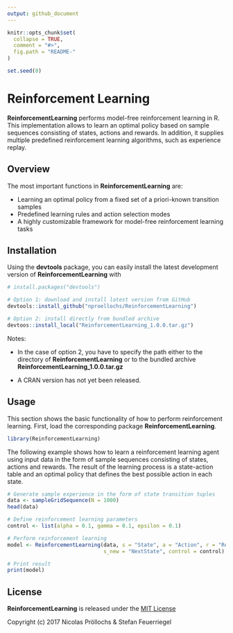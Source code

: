 ```yaml
---
output: github_document
---
```


<!-- README.md is generated from README.Rmd. Please edit that file -->

```r
knitr::opts_chunk$set(
  collapse = TRUE,
  comment = "#>",
  fig.path = "README-"
)
```

```r
set.seed(0)
```

# Reinforcement Learning

**ReinforcementLearning** performs model-free reinforcement learning in R. This implementation allows to learn
    an optimal policy based on sample sequences consisting of states, actions and rewards. In 
    addition, it supplies multiple predefined reinforcement learning algorithms, such as experience 
    replay.

## Overview

The most important functions in **ReinforcementLearning** are:

- Learning an optimal policy from a fixed set of a priori-known transition samples
- Predefined learning rules and action selection modes
- A highly customizable framework for model-free reinforcement learning tasks

## Installation

Using the **devtools** package, you can easily install the latest development version of **ReinforcementLearning** with

```r
# install.packages("devtools")

# Option 1: download and install latest version from GitHub
devtools::install_github("nproellochs/ReinforcementLearning")

# Option 2: install directly from bundled archive
devtoos::install_local("ReinforcementLearning_1.0.0.tar.gz")
```

Notes: 

* In the case of option 2, you have to specify the path either to the directory of **ReinforcementLearning** or to the bundled archive **ReinforcementLearning_1.0.0.tar.gz**

* A CRAN version has not yet been released.

## Usage

This section shows the basic functionality of how to perform reinforcement learning. First, load the corresponding package **ReinforcementLearning**.

```r
library(ReinforcementLearning)
```

The following example shows how to learn a reinforcement learning agent using input data in the form of sample sequences 
consisting of states, actions and rewards. The result of the learning process is a state-action table and an optimal 
policy that defines the best possible action in each state. 

```r
# Generate sample experience in the form of state transition tuples
data <- sampleGridSequence(N = 1000)
head(data)

# Define reinforcement learning parameters
control <- list(alpha = 0.1, gamma = 0.1, epsilon = 0.1)

# Perform reinforcement learning
model <- ReinforcementLearning(data, s = "State", a = "Action", r = "Reward", 
                               s_new = "NextState", control = control)

# Print result
print(model)
```

## License

**ReinforcementLearning** is released under the [MIT License](https://opensource.org/licenses/MIT)

Copyright (c) 2017 Nicolas Pröllochs & Stefan Feuerriegel
